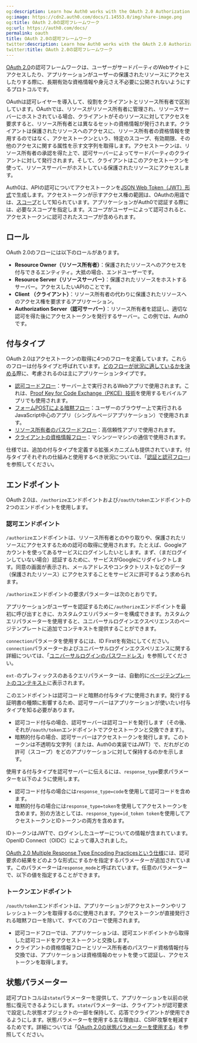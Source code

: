 ```yaml
---
og:description: Learn how Auth0 works with the OAuth 2.0 Authorization Framework.
og:image: https://cdn2.auth0.com/docs/1.14553.0/img/share-image.png
og:title: OAuth 2.0の認可フレームワーク
og:url: https://auth0.com/docs/
permalink: oauth
title: OAuth 2.0の認可フレームワーク
twitter:description: Learn how Auth0 works with the OAuth 2.0 Authorization Framework.
twitter:title: OAuth 2.0の認可フレームワーク
---
```


[OAuth 2.0](https://tools.ietf.org/html/rfc6749)の認可フレームワークは、ユーザーがサードパーティのWebサイトにアクセスしたり、アプリケーションがユーザーの保護されたリソースにアクセスしたりする際に、長期有効な資格情報や身元さえ不必要に公開されないようにするプロトコルです。

OAuthは認可レイヤーを導入して、役割をクライアントとリソース所有者で区別しています。OAuthでは、リソースがリソース所有者に管理され、リソースサーバーにホストされている場合​、クライアントがそのリソースに対してアクセスを要求すると、リソース所有者とは異なるセットの資​格情報が発行されます。クライアントは保護されたリソースへのアクセスに、リソース所有者の資格情報を使用するのではな​く、アクセストークンという、特定のスコープ、有効期限、その他のアクセスに関する属性を示す文字列を取得します。アクセストークンは、リソース所有者の承認を得た上で、認可サーバーによってサードパーティのク​ライアントに対して発行されます。そして、クライアントはこのアクセストークンを使って、リソースサーバーがホストしている保護さ​れたリソースにアクセスします。

Auth0は、APIの認可についてアクセストークンを[JSON Web Token（JWT）形式](/security/tokens/json-web-tokens/json-web-token-structure)で生成します。アクセストークンが示すアクセス権の範囲は、OAuthの用語では、[スコープ](/apis/scopes)として知られています。アプリケーションがAuth0で認証する際には、必要なスコープを指定します。スコープがユーザーによって認可されると、アクセストークンに認可されたスコープが含められます。

## ロール

OAuth 2.0のフローには以下のロールがあります。

* **Resource Owner（リソース所有者）**：保護されたリソースへのアクセスを付与できるエンティティ。大抵の場合、エンドユーザーです。
* **Resource Server（リソースサーバー）**：保護されたリソースをホストするサーバー。アクセスしたいAPIのことです。
* **Client （クライアント）**：リソース所有者の代わりに保護されたリソースへのアクセス権を要求するアプリケーション。
* **Authorization Server（認可サーバー）**：リソース所有者を認証し、適切な認可を得た後にアクセストークンを発行するサーバー。この例では、Auth0です。

## 付与タイプ

OAuth 2.0はアクセストークンの取得に4つのフローを定義しています。これらのフローは付与タイプと呼ばれています。[どのフローが状況に適しているかを決める](/login/flows/which-oauth-2-0-flow-should-i-use)際に、考慮されるのは主にアプリケーションタイプです。

* [認可コードフロー](/login/flows/authorization-code-flow)：サーバー上で実行されるWebアプリで使用されます。これは、[Proof Key for Code Exchange（PKCE）技術](/login/flows/authorization-code-flow-with-proof-key-for-code-exchange-pkce)を使用するモバイルアプリでも使用されます。
* [フォームPOSTによる暗黙フロー](/login/flows/implicit-flow-with-form-post)：ユーザーのブラウザー上で実行されるJavaScript中心のアプリ（シングルページアプリケーション）で使用されます。
* [リソース所有者のパスワードフロー](/login/flows/resource-owner-password-flow)：高信頼性アプリで使用されます。
* [クライアントの資格情報フロー](/login/flows/client-credentials-flow)：マシンツーマシンの通信で使用されます。

仕様では、追加の付与タイプを定義する拡張メカニズムも提供されています。付与タイプそれぞれの仕組みと使用するべき状況については、「[認証と認可フロー](/login/flows)」を参照してください。

## エンドポイント

OAuth 2.0は、`/authorize`エンドポイントおよび`/oauth/token`エンドポイントの2つのエンドポイントを使用します。

### 認可エンドポイント

`/authorize`エンドポイントは、リソース所有者とのやり取りや、保護されたリソースにアクセスするための認可の取得に使用されます。たとえば、Googleアカウントを使ってあるサービスにログインしたいとします。まず、（まだログインしていない場合）認証するために、サービスがGoogleにリダイレクトします。同意の画面が表示され、メールアドレスやコンタクトリストなどのデータ（保護されたリソース）にアクセスすることをサービスに許可するよう求められます。

`/authorize`エンドポイントの要求パラメーターは次のとおりです。



アプリケーションがユーザーを認証するために`/authorize`エンドポイントを最初に呼び出すときに、カスタムクエリパラメーターを構成できます。カスタムクエリパラメーターを使用すると、ユニバーサルログインエクスペリエンスのページテンプレートに追加でコンテキストを提供することができます。

`connection`パラメータを使用するには、ID Firstを有効にしてください。`connection`パラメーターおよびユニバーサルログインエクスペリエンスに関する詳細については、「[ユニバーサルログインのパスワードレス](/passwordless-with-universal-login)」を参照してください。

`ext-`のプレフィックスのあるクエリパラメーターは、自動的に[ページテンプレートのコンテキスト](https://auth0.com/docs/customize/universal-login-pages/universal-login-page-templates#custom-query-parameters)に表示されます。

このエンドポイントは認可コードと暗黙の付与タイプに使用されます。発行する証明書の種類に影響するため、認可サーバーはアプリケーションが使いたい付与タイプを知る必要があります。

* 認可コード付与の場合、認可サーバーは認可コードを発行します（その後、それが`/oauth/token`エンドポイントでアクセストークンと交換できます）。
* 暗黙的付与の場合、認可サーバーはアクセストークンを発行します。このトークンは不透明な文字列（または、Auth0の実装ではJWT）で、だれがどの許可（スコープ）をどのアプリケーションに対して保持するのかを示します。

使用する付与タイプを認可サーバーに伝えるには、`response_type`要求パラメーターを以下のように使用します。

* 認可コード付与の場合には`response_type=code`を使用して認可コードを含めます。
* 暗黙的付与の場合には`response_type=token`を使用してアクセストークンを含めます。別の方法としては、`response_type=id_token token`を使用してアクセストークンとIDトークンの両方を含めます。

IDトークンはJWTで、ログインしたユーザーについての情報が含まれています。OpenID Connect（OIDC）によって導入されました。

[OAuth 2.0 Multiple Response Type Encoding Practicesという仕様](https://openid.net/specs/oauth-v2-multiple-response-types-1_0.html)には、認可要求の結果をどのような形式にするかを指定するパラメーターが追加されています。このパラメーターは`response_mode`と呼ばれています。任意のパラメーターで、以下の値を指定することができます。



### トークンエンドポイント

`/oauth/token`エンドポイントは、アプリケーションがアクセストークンやリフレッシュトークンを取得するのに使用されます。アクセストークンが直接発行される暗黙フローを除いて、すべてのフローで使用されます。

* 認可コードフローでは、アプリケーションは、認可エンドポイントから取得した認可コードをアクセストークンと交換します。
* クライアントの資格情報フローとリソース所有者のパスワード資格情報付与交換では、アプリケーションは資格情報のセットを使って認証し、アクセストークンを取得します。

## 状態パラメーター

認可プロトコルは`state`パラメーターを提供して、アプリケーションを以前の状態に復元できるようにします。`state`パラメーターは、クライアントが認可要求で設定した状態オブジェクトの一部を保持して、応答でクライアントが使用できるようにします。状態パラメーターを使用する主な理由は、CSRF攻撃を軽減するためです。詳細については「[OAuth 2.0の状態パラメーターを使用する](/attack-protection/state-parameters)」を参照してください。